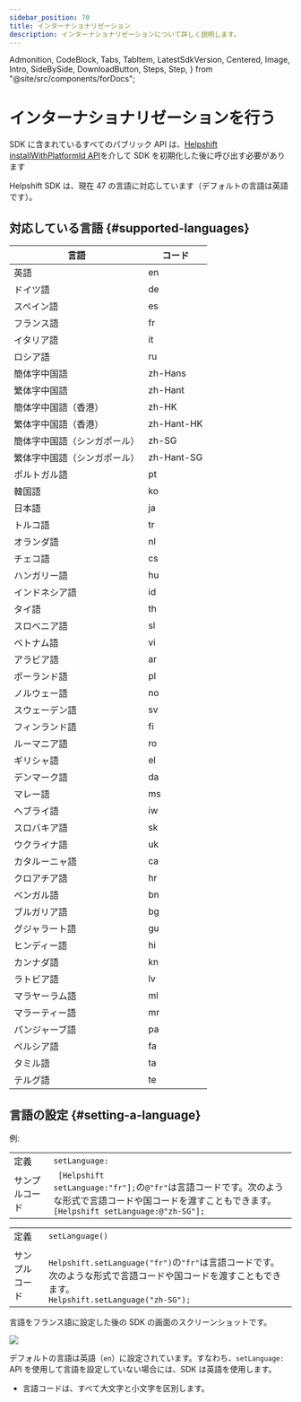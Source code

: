 ```yaml
---
sidebar_position: 70
title: インターナショナリゼーション
description: インターナショナリゼーションについて詳しく説明します。
---
```


  Admonition,
  CodeBlock,
  Tabs,
  TabItem,
  LatestSdkVersion,
  Centered,
  Image,
  Intro,
  SideBySide,
  DownloadButton,
  Steps,
  Step,
} from "@site/src/components/forDocs";


# インターナショナリゼーションを行う

<Intro>

</Intro>

<Admonition type="info" title="注意">

SDK に含まれているすべてのパブリック API は、[Helpshift installWithPlatformId API](/sdkx_ios/getting-started#start-using)を介して SDK を初期化した後に呼び出す必要があります

</Admonition>

Helpshift SDK は、現在 47 の言語に対応しています（デフォルトの言語は英語です）。

## 対応している言語 {#supported-languages}

| 言語                         | コード     |
| ---------------------------- | ---------- |
| 英語                         | en         |
| ドイツ語                     | de         |
| スペイン語                   | es         |
| フランス語                   | fr         |
| イタリア語                   | it         |
| ロシア語                     | ru         |
| 簡体字中国語                 | zh-Hans    |
| 繁体字中国語                 | zh-Hant    |
| 簡体字中国語（香港）         | zh-HK      |
| 繁体字中国語（香港）         | zh-Hant-HK |
| 簡体字中国語（シンガポール） | zh-SG      |
| 繁体字中国語（シンガポール） | zh-Hant-SG |
| ポルトガル語                 | pt         |
| 韓国語                       | ko         |
| 日本語                       | ja         |
| トルコ語                     | tr         |
| オランダ語                   | nl         |
| チェコ語                     | cs         |
| ハンガリー語                 | hu         |
| インドネシア語               | id         |
| タイ語                       | th         |
| スロベニア語                 | sl         |
| ベトナム語                   | vi         |
| アラビア語                   | ar         |
| ポーランド語                 | pl         |
| ノルウェー語                 | no         |
| スウェーデン語               | sv         |
| フィンランド語               | fi         |
| ルーマニア語                 | ro         |
| ギリシャ語                   | el         |
| デンマーク語                 | da         |
| マレー語                     | ms         |
| ヘブライ語                   | iw         |
| スロバキア語                 | sk         |
| ウクライナ語                 | uk         |
| カタルーニャ語               | ca         |
| クロアチア語                 | hr         |
| ベンガル語                   | bn         |
| ブルガリア語                 | bg         |
| グジャラート語               | gu         |
| ヒンディー語                 | hi         |
| カンナダ語                   | kn         |
| ラトビア語                   | lv         |
| マラヤーラム語               | ml         |
| マラーティー語               | mr         |
| パンジャーブ語               | pa         |
| ペルシア語                   | fa         |
| タミル語                     | ta         |
| テルグ語                     | te         |

## 言語の設定 {#setting-a-language}

<SetLanguageDescription />

例:

<Tabs>

<TabItem value="Objective-C Example" label="Objective-Cの例">

|                |                                                                                                                                                                                             |
| -------------- | ------------------------------------------------------------------------------------------------------------------------------------------------------------------------------------------- |
| 定義           | <code>setLanguage:</code>                                                                                                                                                                   |
| サンプルコード | <code> [Helpshift setLanguage:"fr"];</code>の<code>@"fr"</code>は言語コードです。次のような形式で言語コードや国コードを渡すこともできます。<code> [Helpshift setLanguage:@"zh-SG"]; </code> |

</TabItem>
<TabItem value="Swift Example" label="Swiftの例">

|                |                                                                                                                                                                                        |
| -------------- | -------------------------------------------------------------------------------------------------------------------------------------------------------------------------------------- |
| 定義           | <code>setLanguage()</code>                                                                                                                                                             |
| サンプルコード | <code> Helpshift.setLanguage("fr")</code>の<code>"fr"</code>は言語コードです。次のような形式で言語コードや国コードを渡すこともできます。<code> Helpshift.setLanguage("zh-SG"); </code> |

</TabItem>

</Tabs>

言語をフランス語に設定した後の SDK の画面のスクリーンショットです。

![](/static/books/sdkx_ios/ios-Internationalization.png)

<Admonition type="info" title="注意">

デフォルトの言語は英語（`en`）に設定されています。すなわち、`setLanguage:` API を使用して言語を設定していない場合には、SDK は英語を使用します。

- 言語コードは、すべて大文字と小文字を区別します。

</Admonition>
